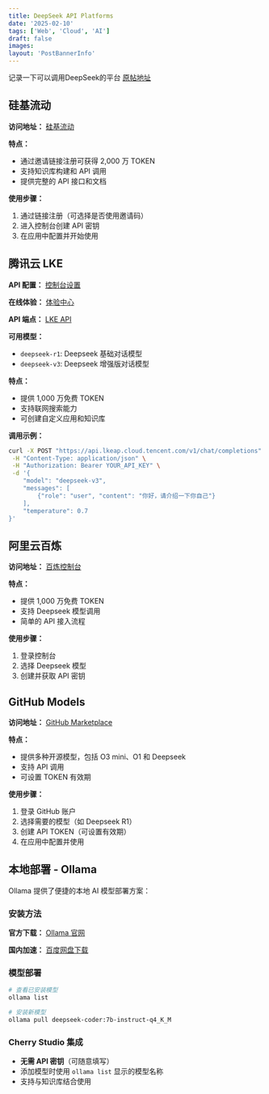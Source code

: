 ```yaml
---
title: DeepSeek API Platforms
date: '2025-02-10'
tags: ['Web', 'Cloud', 'AI']
draft: false
images:
layout: 'PostBannerInfo'
---
```


记录一下可以调用DeepSeek的平台
[原帖地址](https://www.laogou717.com/geek/DeepseekAPI)

## 硅基流动

**访问地址：** [硅基流动](https://cloud.siliconflow.cn/i/Oj0qFpgb)

**特点：**
- 通过邀请链接注册可获得 2,000 万 TOKEN
- 支持知识库构建和 API 调用
- 提供完整的 API 接口和文档

**使用步骤：**
1. 通过链接注册（可选择是否使用邀请码）
2. 进入控制台创建 API 密钥
3. 在应用中配置并开始使用

## 腾讯云 LKE

**API 配置：** [控制台设置](https://console.cloud.tencent.com/lkeap/settings)

**在线体验：** [体验中心](https://console.cloud.tencent.com/lkeap/experience)

**API 端点：** [LKE API](https://api.lkeap.cloud.tencent.com)

**可用模型：**
- `deepseek-r1`: Deepseek 基础对话模型
- `deepseek-v3`: Deepseek 增强版对话模型

**特点：**
- 提供 1,000 万免费 TOKEN
- 支持联网搜索能力
- 可创建自定义应用和知识库

**调用示例：**

```sh
curl -X POST "https://api.lkeap.cloud.tencent.com/v1/chat/completions" \
 -H "Content-Type: application/json" \
 -H "Authorization: Bearer YOUR_API_KEY" \
 -d '{
    "model": "deepseek-v3",
    "messages": [
        {"role": "user", "content": "你好，请介绍一下你自己"}
    ],
    "temperature": 0.7
}'
```

## 阿里云百炼

**访问地址：** [百炼控制台](https://bailian.console.aliyun.com/#/home)

**特点：**
- 提供 1,000 万免费 TOKEN
- 支持 Deepseek 模型调用
- 简单的 API 接入流程

**使用步骤：**
1. 登录控制台
2. 选择 Deepseek 模型
3. 创建并获取 API 密钥

## GitHub Models

**访问地址：** [GitHub Marketplace](https://github.com/marketplace?type=models)

**特点：**
- 提供多种开源模型，包括 O3 mini、O1 和 Deepseek
- 支持 API 调用
- 可设置 TOKEN 有效期

**使用步骤：**
1. 登录 GitHub 账户
2. 选择需要的模型（如 Deepseek R1）
3. 创建 API TOKEN（可设置有效期）
4. 在应用中配置并使用

## 本地部署 - Ollama

Ollama 提供了便捷的本地 AI 模型部署方案：

### 安装方法

**官方下载：** [Ollama 官网](https://ollama.com/)

**国内加速：** [百度网盘下载](https://pan.baidu.com/)

### 模型部署

```sh
# 查看已安装模型
ollama list

# 安装新模型
ollama pull deepseek-coder:7b-instruct-q4_K_M
```

### Cherry Studio 集成

- **无需 API 密钥**（可随意填写）
- 添加模型时使用 `ollama list` 显示的模型名称
- 支持与知识库结合使用
